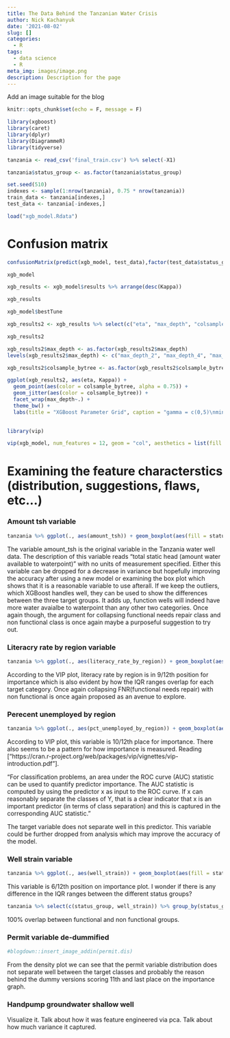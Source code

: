 ```yaml
---
title: The Data Behind the Tanzanian Water Crisis
author: Nick Kachanyuk
date: '2021-08-02'
slug: []
categories:
  - R
tags:
  - data science
  - R
meta_img: images/image.png
description: Description for the page
---
```


Add an image suitable for the blog

```r
knitr::opts_chunk$set(echo = F, message = F)
```

```r
library(xgboost)
library(caret)
library(dplyr)
library(DiagrammeR)
library(tidyverse)
```

```r
tanzania <- read_csv('final_train.csv') %>% select(-X1)

tanzania$status_group <- as.factor(tanzania$status_group)
```

```r
set.seed(510)
indexes <- sample(1:nrow(tanzania), 0.75 * nrow(tanzania))
train_data <- tanzania[indexes,]
test_data <- tanzania[-indexes,]
```

```r
load("xgb_model.Rdata")
```

# Confusion matrix

```r
confusionMatrix(predict(xgb_model, test_data),factor(test_data$status_group))
```

```r
xgb_model
```

```r
xgb_results <- xgb_model$results %>% arrange(desc(Kappa))

xgb_results
```

```r
xgb_model$bestTune
```

```r
xgb_results2 <- xgb_results %>% select(c("eta", "max_depth", "colsample_bytree", "min_child_weight", "Kappa"))

xgb_results2
```

```r
xgb_results2$max_depth <- as.factor(xgb_results2$max_depth)
levels(xgb_results2$max_depth) <- c("max_depth_2", "max_depth_4", "max_depth_6", "max_depth_8")

xgb_results2$colsample_bytree <- as.factor(xgb_results2$colsample_bytree)

ggplot(xgb_results2, aes(eta, Kappa)) + 
  geom_point(aes(color = colsample_bytree, alpha = 0.75)) +
  geom_jitter(aes(color = colsample_bytree)) + 
  facet_wrap(max_depth~.) + 
  theme_bw() + 
  labs(title = "XGBoost Parameter Grid", caption = "gamma = c(0,5)\nmin_child_weight = 5") 
  
```

```r
library(vip)

vip(xgb_model, num_features = 12, geom = "col", aesthetics = list(fill = "bisque1", size = 0.5, color = "mistyrose3")) + theme_bw()
```

# Examining the feature characterstics (distribution, suggestions, flaws, etc...)

### Amount tsh variable

```r
tanzania %>% ggplot(., aes(amount_tsh)) + geom_boxplot(aes(fill = status_group)) + facet_grid(status_group ~.) + theme_bw()
```

The variable amount_tsh is the original variable in the Tanzania water well data. The description of this variable reads "total static head (amount water available to waterpoint)" with no units of measurement specified. Either this variable can be dropped for a decrease in variance but hopefully improving the accuracy after using a new model or examining the box plot which shows that it is a reasonable variable to use afterall. If we keep the outliers, which XGBoost handles well, they can be used to show the differences between the three target groups. It adds up, function wells will indeed have more water avaialbe to waterpoint than any other two categories. Once again though, the argument for collapsing functional needs repair class and non functional class is once again maybe a purposeful suggestion to try out.

### Literacry rate by region variable

```r
tanzania %>% ggplot(., aes(literacy_rate_by_region)) + geom_boxplot(aes(fill = status_group)) + facet_grid(status_group ~.) + theme_bw()
```

According to the VIP plot, literacy rate by region is in 9/12th position for importance which is also evident by how the IQR ranges overlap for each target category. Once again collapsing FNR(functional needs repair) with non functional is once again proposed as an avenue to explore.

### Perecent unemployed by region

```r
tanzania %>% ggplot(., aes(pct_unemployed_by_region)) + geom_boxplot(aes(fill = status_group)) + facet_grid(status_group ~.) + theme_bw()
```

According to VIP plot, this variable is 10/12th place for importance. There also seems to be a pattern for how importance is measured. Reading ["https://cran.r-project.org/web/packages/vip/vignettes/vip-introduction.pdf"]. 

"For classification problems, an area under the ROC curve (AUC) statistic can be used to quantify predictor importance.
The AUC statistic is computed by using the predictor x as input to the ROC curve. If x can reasonably
separate the classes of Y, that is a clear indicator that x is an important predictor (in terms of class
separation) and this is captured in the corresponding AUC statistic."

The target variable does not separate well in this predictor. This variable could be further dropped from analysis which may improve the accuracy of the model.

### Well strain variable

```r
tanzania %>% ggplot(., aes(well_strain)) + geom_boxplot(aes(fill = status_group)) + facet_grid(status_group ~.) + theme_bw()
```

This variable is 6/12th position on importance plot. I wonder if there is any difference in the IQR ranges between the different status groups?

```r
tanzania %>% select(c(status_group, well_strain)) %>% group_by(status_group) %>% summarise(iqr = IQR(well_strain))
```

100% overlap between functional and non functional groups.

### Permit variable de-dummified

```r
#blogdown::insert_image_addin(permit.dis)
```

From the density plot we can see that the permit variable distribution does not separate well between the target classes and probably the reason behind the dummy versions scoring 11th and last place on the importance graph.

### Handpump groundwater shallow well
Visualize it.
Talk about how it was feature engineered via pca.
Talk about how much variance it captured.
